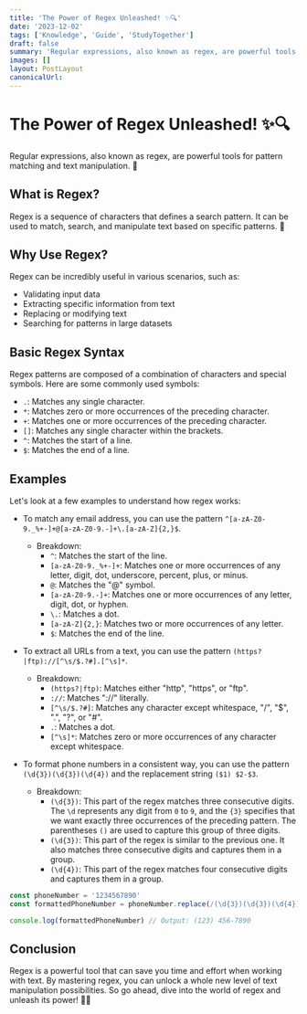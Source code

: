 ```yaml
---
title: 'The Power of Regex Unleashed! ✨🔍'
date: '2023-12-02'
tags: ['Knowledge', 'Guide', 'StudyTogether']
draft: false
summary: 'Regular expressions, also known as regex, are powerful tools for pattern matching and text manipulation. 🎯'
images: []
layout: PostLayout
canonicalUrl:
---
```


# The Power of Regex Unleashed! ✨🔍

Regular expressions, also known as regex, are powerful tools for pattern matching and text manipulation. 🎯

## What is Regex?

Regex is a sequence of characters that defines a search pattern. It can be used to match, search, and manipulate text based on specific patterns. 🧩

## Why Use Regex?

Regex can be incredibly useful in various scenarios, such as:

- Validating input data
- Extracting specific information from text
- Replacing or modifying text
- Searching for patterns in large datasets

## Basic Regex Syntax

Regex patterns are composed of a combination of characters and special symbols. Here are some commonly used symbols:

- `.`: Matches any single character.
- `*`: Matches zero or more occurrences of the preceding character.
- `+`: Matches one or more occurrences of the preceding character.
- `[]`: Matches any single character within the brackets.
- `^`: Matches the start of a line.
- `$`: Matches the end of a line.

## Examples

Let's look at a few examples to understand how regex works:

- To match any email address, you can use the pattern `^[a-zA-Z0-9._%+-]+@[a-zA-Z0-9.-]+\.[a-zA-Z]{2,}$`.

  - Breakdown:
    - `^`: Matches the start of the line.
    - `[a-zA-Z0-9._%+-]+`: Matches one or more occurrences of any letter, digit, dot, underscore, percent, plus, or minus.
    - `@`: Matches the "@" symbol.
    - `[a-zA-Z0-9.-]+`: Matches one or more occurrences of any letter, digit, dot, or hyphen.
    - `\.`: Matches a dot.
    - `[a-zA-Z]{2,}`: Matches two or more occurrences of any letter.
    - `$`: Matches the end of the line.

- To extract all URLs from a text, you can use the pattern `(https?|ftp)://[^\s/$.?#].[^\s]*`.

  - Breakdown:
    - `(https?|ftp)`: Matches either "http", "https", or "ftp".
    - `://`: Matches "://" literally.
    - `[^\s/$.?#]`: Matches any character except whitespace, "/", "$", ".", "?", or "#".
    - `.`: Matches a dot.
    - `[^\s]*`: Matches zero or more occurrences of any character except whitespace.

- To format phone numbers in a consistent way, you can use the pattern `(\d{3})(\d{3})(\d{4})` and the replacement string `($1) $2-$3`.
  - Breakdown:
    - `(\d{3})`: This part of the regex matches three consecutive digits. The `\d` represents any digit from `0` to `9`, and the `{3}` specifies that we want exactly three occurrences of the preceding pattern. The parentheses `()` are used to capture this group of three digits.
    - `(\d{3})`: This part of the regex is similar to the previous one. It also matches three consecutive digits and captures them in a group.
    - `(\d{4})`: This part of the regex matches four consecutive digits and captures them in a group.

```javascript
const phoneNumber = '1234567890'
const formattedPhoneNumber = phoneNumber.replace(/(\d{3})(\d{3})(\d{4})/, '($1) $2-$3')

console.log(formattedPhoneNumber) // Output: (123) 456-7890
```

## Conclusion

Regex is a powerful tool that can save you time and effort when working with text. By mastering regex, you can unlock a whole new level of text manipulation possibilities. So go ahead, dive into the world of regex and unleash its power! 💪🚀
